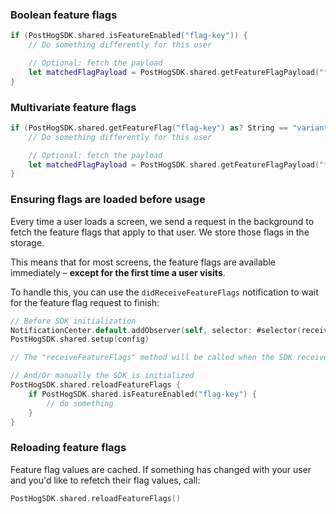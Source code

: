 ### Boolean feature flags

```swift
if (PostHogSDK.shared.isFeatureEnabled("flag-key")) {
    // Do something differently for this user

    // Optional: fetch the payload
    let matchedFlagPayload = PostHogSDK.shared.getFeatureFlagPayload("flag-key")
}
```

### Multivariate feature flags

```swift
if (PostHogSDK.shared.getFeatureFlag("flag-key") as? String == "variant-key") { // replace "variant-key" with the key of your variant
    // Do something differently for this user

    // Optional: fetch the payload
    let matchedFlagPayload = PostHogSDK.shared.getFeatureFlagPayload("flag-key")
}
```

### Ensuring flags are loaded before usage

Every time a user loads a screen, we send a request in the background to fetch the feature flags that apply to that user. We store those flags in the storage.

This means that for most screens, the feature flags are available immediately – **except for the first time a user visits**.

To handle this, you can use the `didReceiveFeatureFlags` notification to wait for the feature flag request to finish:

```swift
// Before SDK initialization
NotificationCenter.default.addObserver(self, selector: #selector(receiveFeatureFlags), name: PostHogSDK.didReceiveFeatureFlags, object: nil)
PostHogSDK.shared.setup(config)

// The "receiveFeatureFlags" method will be called when the SDK receives the feature flags from the server.

// And/Or manually the SDK is initialized
PostHogSDK.shared.reloadFeatureFlags {
    if PostHogSDK.shared.isFeatureEnabled("flag-key") {
        // do something
    }
}
```

### Reloading feature flags

Feature flag values are cached. If something has changed with your user and you'd like to refetch their flag values, call:

```swift
PostHogSDK.shared.reloadFeatureFlags()
```
